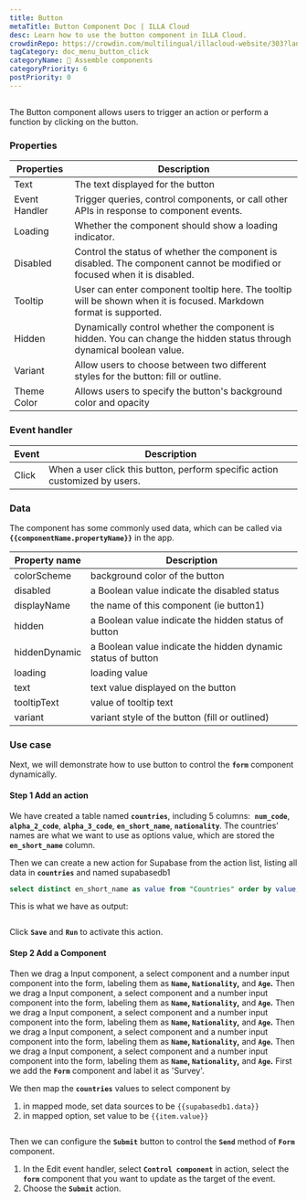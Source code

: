 ```yaml
---
title: Button
metaTitle: Button Component Doc | ILLA Cloud
desc: Learn how to use the button component in ILLA Cloud.
crowdinRepo: https://crowdin.com/multilingual/illacloud-website/303?languages=en&filter=basic&value=0
tagCategory: doc_menu_button_click
categoryName: 🧬 Assemble components
categoryPriority: 6
postPriority: 0
---
```


## <h2 hidden>What is Button?</h2>

The Button component allows users to trigger an action or perform a function by clicking on the button. 

### Properties

| Properties    | Description                                                                                                               |
| ------------- | ------------------------------------------------------------------------------------------------------------------------- |
| Text          | The text displayed for the button                                                                                         |
| Event Handler | Trigger queries, control components, or call other APIs in response to component events.                                  |
| Loading       | Whether the component should show a loading indicator.                                                                    |
| Disabled      | Control the status of whether the component is disabled. The component cannot be modified or focused when it is disabled. |
| Tooltip       | User can enter component tooltip here. The tooltip will be shown when it is focused. Markdown format is supported.        |
| Hidden        | Dynamically control whether the component is hidden. You can change the hidden status through dynamical boolean value.    |
| Variant       | Allow users to choose between two different styles for the button: fill or outline.                                       |
| Theme Color   | Allows users to specify the button's background color and opacity                                                         |

### Event handler

| Event | Description                                                                 |
| ----- | --------------------------------------------------------------------------- |
| Click | When a user click this button, perform specific action customized by users. |

### Data

The component has some commonly used data, which can be called via **`{{componentName.propertyName}}`** in the app.

| Property name | Description                                                  |
| ------------- | ------------------------------------------------------------ |
| colorScheme   | background color of the button                               |
| disabled      | a Boolean value indicate the disabled status                 |
| displayName   | the name of this component (ie button1)                      |
| hidden        | a Boolean value indicate the hidden status of button         |
| hiddenDynamic | a Boolean value indicate the hidden dynamic status of button |
| loading       | loading value                                                |
| text          | text value displayed on the button                           |
| tooltipText   | value of tooltip text                                        |
| variant       | variant style of the button (fill or outlined)               |

### Use case

Next, we will demonstrate how to use button to control the **`form`** component dynamically. 

#### Step 1 Add an action

We have created a table named **`countries`**, including 5 columns:  **`num_code`**,  **`alpha_2_code`**, **`alpha_3_code`**, **`en_short_name`**, **`nationality`**. The countries’ names are what we want to use as options value, which are stored the **`en_short_name`** column.

Then we can create a new action for Supabase from the action list, listing all data in **`countries`** and named supabasedb1 

```sql
select distinct en_short_name as value from "Countries" order by value;
```

This is what we have as output:

<img src='https://cdn.illacloud.com/official-website/img/docs/countries.png' alt='' />

Click **`Save`** and **`Run`** to activate this action.

#### Step 2 Add a Component

Then we drag a Input component, a select component and a number input component into the form, labeling them as **`Name`, `Nationality`,** and **`Age`.** Then we drag a Input component, a select component and a number input component into the form, labeling them as **`Name`, `Nationality`,** and **`Age`.** Then we drag a Input component, a select component and a number input component into the form, labeling them as **`Name`, `Nationality`,** and **`Age`.** Then we drag a Input component, a select component and a number input component into the form, labeling them as **`Name`, `Nationality`,** and **`Age`.** Then we drag a Input component, a select component and a number input component into the form, labeling them as **`Name`, `Nationality`,** and **`Age`.** First we add the **`Form`** component and label it as 'Survey'.

We then map the **`countries`** values to select component by 

1.  in mapped mode, set data sources to be `{{supabasedb1.data}}` 
2.  in mapped option, set value to be `{{item.value}}`

<img src='https://cdn.illacloud.com/official-website/img/docs/button1.png' alt='' />

Then we can configure the **`Submit`** button to control the **`Send`** method of **`Form`** component. 

1.  In the Edit event handler, select **`Control component`** in action, select the **`form`** component that you want to update as the target of the event.
2.  Choose the **`Submit`** action. 

<img src='https://cdn.illacloud.com/official-website/img/docs/countries2.png' alt='' />
